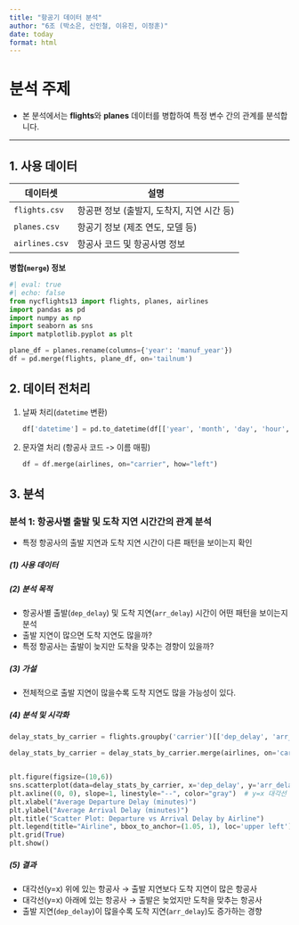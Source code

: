 ```yaml
---
title: "항공기 데이터 분석"
author: "6조 (박소은, 신인철, 이유진, 이정훈)"
date: today
format: html
---
```


# 분석 주제

-   본 분석에서는 **flights**와 **planes** 데이터를 병합하여 특정 변수 간의 관계를 분석합니다.

------------------------------------------------------------------------

## **1. 사용 데이터**

| 데이터셋       | 설명                                       |
|----------------|--------------------------------------------|
| `flights.csv`  | 항공편 정보 (출발지, 도착지, 지연 시간 등) |
| `planes.csv`   | 항공기 정보 (제조 연도, 모델 등)           |
| `airlines.csv` | 항공사 코드 및 항공사명 정보               |

**병합(`merge`) 정보**

```python
#| eval: true
#| echo: false
from nycflights13 import flights, planes, airlines
import pandas as pd
import numpy as np
import seaborn as sns
import matplotlib.pyplot as plt

```

```python
plane_df = planes.rename(columns={'year': 'manuf_year'})
df = pd.merge(flights, plane_df, on='tailnum')
```

## **2. 데이터 전처리**

1.  날짜 처리(`datetime` 변환)

    ```python
    df['datetime'] = pd.to_datetime(df[['year', 'month', 'day', 'hour', 'minute']])
    ```

2.  문자열 처리 (항공사 코드 -\> 이름 매핑)

    ```python
    df = df.merge(airlines, on="carrier", how="left")
    ```

## **3. 분석**

### 분석 1: 항공사별 출발 및 도착 지연 시간간의 관계 분석

-   특정 항공사의 출발 지연과 도착 지연 시간이 다른 패턴을 보이는지 확인

##### (1) 사용 데이터

##### (2) 분석 목적

-   항공사별 출발(`dep_delay`) 및 도착 지연(`arr_delay`) 시간이 어떤 패턴을 보이는지 분석
-   출발 지연이 많으면 도착 지연도 많을까?
-   특정 항공사는 출발이 늦지만 도착을 맞추는 경향이 있을까?

##### (3) 가설

-   전체적으로 출발 지연이 많을수록 도착 지연도 많을 가능성이 있다.

##### (4) 분석 및 시각화

```python
delay_stats_by_carrier = flights.groupby('carrier')[['dep_delay', 'arr_delay']].mean().reset_index()

delay_stats_by_carrier = delay_stats_by_carrier.merge(airlines, on='carrier', how='left')


plt.figure(figsize=(10,6))
sns.scatterplot(data=delay_stats_by_carrier, x='dep_delay', y='arr_delay', hue='name', s=100)
plt.axline((0, 0), slope=1, linestyle="--", color="gray")  # y=x 대각선 추가 (출발=도착일 때)
plt.xlabel("Average Departure Delay (minutes)")
plt.ylabel("Average Arrival Delay (minutes)")
plt.title("Scatter Plot: Departure vs Arrival Delay by Airline")
plt.legend(title="Airline", bbox_to_anchor=(1.05, 1), loc='upper left')  # 범례 위치 조정
plt.grid(True)
plt.show()
```

##### (5) 결과

-   대각선(y=x) 위에 있는 항공사 → 출발 지연보다 도착 지연이 많은 항공사
-   대각선(y=x) 아래에 있는 항공사 → 출발은 늦었지만 도착을 맞추는 항공사
-   출발 지연(`dep_delay`)이 많을수록 도착 지연(`arr_delay`)도 증가하는 경향